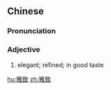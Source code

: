 {{also|雅緻}}
==Chinese==
{{zh-forms}}

===Pronunciation===
{{zh-pron
|m=yǎzhì
|cat=a
}}

===Adjective===
{{zh-adj}}

# elegant; refined; in good taste

[[hu:雅致]]
[[zh:雅致]]